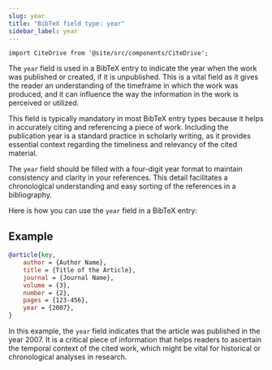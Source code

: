 ```yaml
---
slug: year
title: "BibTeX field type: year"
sidebar_label: year
---
```


```mdx-code-block
import CiteDrive from '@site/src/components/CiteDrive';
```

The `year` field is used in a BibTeX entry to indicate the year when the work was published or created, if it is unpublished. This is a vital field as it gives the reader an understanding of the timeframe in which the work was produced, and it can influence the way the information in the work is perceived or utilized.

<CiteDrive />

This field is typically mandatory in most BibTeX entry types because it helps in accurately citing and referencing a piece of work. Including the publication year is a standard practice in scholarly writing, as it provides essential context regarding the timeliness and relevancy of the cited material.

The `year` field should be filled with a four-digit year format to maintain consistency and clarity in your references. This detail facilitates a chronological understanding and easy sorting of the references in a bibliography.

Here is how you can use the `year` field in a BibTeX entry:

## Example

```bibtex
@article{key,
    author = {Author Name},
    title = {Title of the Article},
    journal = {Journal Name},
    volume = {3},
    number = {2},
    pages = {123-456},
    year = {2007},
}
```

In this example, the `year` field indicates that the article was published in the year 2007. It is a critical piece of information that helps readers to ascertain the temporal context of the cited work, which might be vital for historical or chronological analyses in research.
